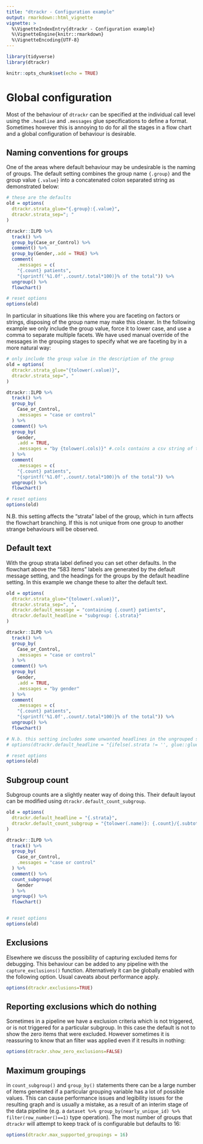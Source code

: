 ```yaml
---
title: "dtrackr - Configuration example"
output: rmarkdown::html_vignette
vignette: >
  %\VignetteIndexEntry{dtrackr - Configuration example}
  %\VignetteEngine{knitr::rmarkdown}
  %\VignetteEncoding{UTF-8}
---
```


```r
library(tidyverse)
library(dtrackr)

knitr::opts_chunk$set(echo = TRUE)

```

# Global configuration

Most of the behaviour of `dtrackr` can be specified at the individual call level using the `.headline` and `.messages` glue specifications to define a format. Sometimes however this is annoying to do for all the stages in a flow chart and a global configuration of behaviour is desirable.

## Naming conventions for groups

One of the areas where default behaviour may be undesirable is the naming of groups. The default setting combines the group name `{.group}` and the group value `{.value}` into a concatenated colon separated string as demonstrated below:

```r

# these are the defaults
old = options(
  dtrackr.strata_glue="{.group}:{.value}",
  dtrackr.strata_sep="; "
)

dtrackr::ILPD %>%
  track() %>%
  group_by(Case_or_Control) %>%
  comment() %>%
  group_by(Gender,.add = TRUE) %>%
  comment(
    .messages = c(
    "{.count} patients",
    "{sprintf('%1.0f',.count/.total*100)}% of the total")) %>%
  ungroup() %>%
  flowchart()

# reset options 
options(old)

```

In particular in situations like this where you are faceting on factors or strings, disposing of the group name may make this clearer. In the following example we only include the group value, force it to lower case, and use a comma to separate multiple facets. We have used manual override of the messages in the grouping stages to specify what we are faceting by in a more natural way:

```r

# only include the group value in the description of the group
old = options(
  dtrackr.strata_glue="{tolower(.value)}",
  dtrackr.strata_sep=", "
)

dtrackr::ILPD %>%
  track() %>%
  group_by(
    Case_or_Control,
    .messages = "case or control"
  ) %>%
  comment() %>%
  group_by(
    Gender,
    .add = TRUE, 
    .messages = "by {tolower(.cols)}" #.cols contains a csv string of the grouping variables
  ) %>%
  comment(
    .messages = c(
    "{.count} patients",
    "{sprintf('%1.0f',.count/.total*100)}% of the total")) %>%
  ungroup() %>%
  flowchart()

# reset options 
options(old)

```

N.B. this setting affects the "strata" label of the group, which in turn affects the flowchart branching. If this is not unique from one group to another strange behaviours will be observed.

## Default text

With the group strata label defined you can set other defaults. In the flowchart above the "583 items" labels are generated by the default message setting, and the headings for the groups by the default headline setting. In this example we change these to alter the default text.

```r
old = options(
  dtrackr.strata_glue="{tolower(.value)}",
  dtrackr.strata_sep=", ",
  dtrackr.default_message = "containing {.count} patients",
  dtrackr.default_headline = "subgroup: {.strata}"
)

dtrackr::ILPD %>%
  track() %>%
  group_by(
    Case_or_Control,
    .messages = "case or control"
  ) %>%
  comment() %>%
  group_by(
    Gender,
    .add = TRUE, 
    .messages = "by gender"
  ) %>%
  comment(
    .messages = c(
    "{.count} patients",
    "{sprintf('%1.0f',.count/.total*100)}% of the total")) %>%
  ungroup() %>%
  flowchart()

# N.b. this setting includes some unwanted headlines in the ungrouped stages of the flow chart. If a headline evaluates to "" then the headline is suppressed and we can get rid of unwanted headlines. An example of doing this is as follows:
# options(dtrackr.default_headline = "{ifelse(.strata != '', glue::glue('subgroup: {.strata}'), '')}")

# reset options 
options(old)

```

## Subgroup count

Subgroup counts are a slightly neater way of doing this. Their default layout can be modified using `dtrackr.default_count_subgroup`.

```r

old = options(
  dtrackr.default_headline = "{.strata}",
  dtrackr.default_count_subgroup = "{tolower(.name)}: {.count}/{.subtotal}"
)

dtrackr::ILPD %>%
  track() %>%
  group_by(
    Case_or_Control,
    .messages = "case or control"
  ) %>%
  comment() %>%
  count_subgroup(
    Gender
  ) %>%
  ungroup() %>%
  flowchart()


# reset options 
options(old)

```

## Exclusions

Elsewhere we discuss the possibility of capturing excluded items for debugging. This behaviour can be added to any pipeline with the `capture_exclusions()` function. Alternatively it can be globally enabled with the following option. Usual caveats about performance apply.

```R
options(dtrackr.exclusions=TRUE)
```

## Reporting exclusions which do nothing

Sometimes in a pipeline we have a exclusion criteria which is not triggered, or is not triggered for a particular subgroup. In this case the default is not to show the zero items that were excluded. However sometimes it is reassuring to know that an filter was applied even if it results in nothing:

```R
options(dtrackr.show_zero_exclusions=FALSE)
```

## Maximum groupings

in `count_subgroup()` and `group_by()` statements there can be a large number of items generated if a particular grouping variable has a lot of possible values. This can cause performance issues and legibility issues for the resulting graph and is usually a mistake, as a result of an interim stage of the data pipeline (e.g. a `dataset %>% group_by(nearly_unique_id) %>% filter(row_number()==1)` type operation). The most number of groups that `dtrackr` will attempt to keep track of is configurable but defaults to 16:

```R
options(dtrackr.max_supported_groupings = 16)
```
